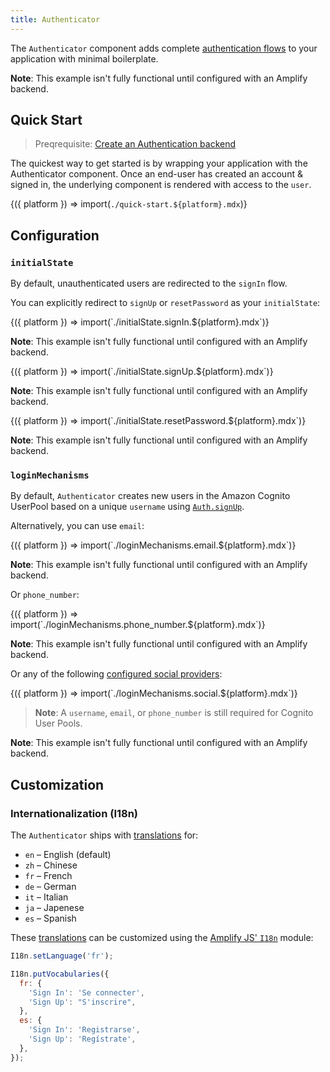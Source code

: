 ```yaml
---
title: Authenticator
---
```



The `Authenticator` component adds complete [authentication flows](https://docs.amplify.aws/lib/auth/getting-started/q/platform/js)
to your application with minimal boilerplate.

<Example>
  <Authenticator />

  <p className="text-sm text-center mt-6 text-gray-500 italic">
    <strong>Note</strong>: This example isn't fully functional until configured
    with an Amplify backend.
  </p>
</Example>

## Quick Start

> Preqrequisite: [Create an Authentication backend](https://docs.amplify.aws/lib/auth/getting-started/q/platform/js)

The quickest way to get started is by wrapping your application with the Authenticator component.
Once an end-user has created an account & signed in, the underlying component is rendered with access to the `user`.

<Fragment>{({ platform }) => import(`./quick-start.${platform}.mdx`)}</Fragment>

## Configuration

### `initialState`

By default, unauthenticated users are redirected to the `signIn` flow.

You can explicitly redirect to `signUp` or `resetPassword` as your `initialState`:

<BlockSwitcher>
  <Block name="Sign In">
    <Fragment>
      {({ platform }) => import(`./initialState.signIn.${platform}.mdx`)}
    </Fragment>
    <Example>
      <Authenticator initialState="signIn" />
      <p className="text-sm text-center mt-6 text-gray-500 italic">
        <strong>Note</strong>: This example isn't fully functional until
        configured with an Amplify backend.
      </p>
    </Example>
  </Block>
  <Block name="Sign Up">
    <Fragment>
      {({ platform }) => import(`./initialState.signUp.${platform}.mdx`)}
    </Fragment>
    <Example>
      <Authenticator initialState="signUp" />
      <p className="text-sm text-center mt-6 text-gray-500 italic">
        <strong>Note</strong>: This example isn't fully functional until
        configured with an Amplify backend.
      </p>
    </Example>
  </Block>
  <Block name="Reset Password">
    <Fragment>
      {({ platform }) => import(`./initialState.resetPassword.${platform}.mdx`)}
    </Fragment>
    <Example>
      <Authenticator initialState="resetPassword" />
      <p className="text-sm text-center mt-6 text-gray-500 italic">
        <strong>Note</strong>: This example isn't fully functional until
        configured with an Amplify backend.
      </p>
    </Example>
  </Block>
</BlockSwitcher>

### `loginMechanisms`

By default, `Authenticator` creates new users in the Amazon Cognito UserPool
based on a unique `username` using [`Auth.signUp`](https://docs.amplify.aws/lib/auth/emailpassword/q/platform/js).

Alternatively, you can use `email`:

<Fragment>
  {({ platform }) => import(`./loginMechanisms.email.${platform}.mdx`)}
</Fragment>

<Example>
  <Authenticator loginMechanisms={['email']} />

  <p className="text-sm text-center mt-6 text-gray-500 italic">
    <strong>Note</strong>: This example isn't fully functional until configured
    with an Amplify backend.
  </p>
</Example>

Or `phone_number`:

<Fragment>
  {({ platform }) => import(`./loginMechanisms.phone_number.${platform}.mdx`)}
</Fragment>

<Example>
  <Authenticator loginMechanisms={['phone_number']} />

  <p className="text-sm text-center mt-6 text-gray-500 italic">
    <strong>Note</strong>: This example isn't fully functional until configured
    with an Amplify backend.
  </p>
</Example>

Or any of the following [configured social providers](https://docs.amplify.aws/lib/auth/social/q/platform/js/):

<Fragment>
  {({ platform }) => import(`./loginMechanisms.social.${platform}.mdx`)}
</Fragment>

> **Note**: A `username`, `email`, or `phone_number` is still required for Cognito User Pools.

<Example>
  <Authenticator loginMechanisms={['email', 'amazon', 'facebook', 'google']} />

  <p className="text-sm text-center mt-6 text-gray-500 italic">
    <strong>Note</strong>: This example isn't fully functional until configured
    with an Amplify backend.
  </p>
</Example>

## Customization

### Internationalization (I18n)

The `Authenticator` ships with [translations](https://github.com/aws-amplify/amplify-ui/blob/main/packages/ui/src/i18n/translations.ts) for:

- `en` – English (default)
- `zh` – Chinese
- `fr` – French
- `de` – German
- `it` – Italian
- `ja` – Japenese
- `es` – Spanish

These [translations](https://github.com/aws-amplify/amplify-ui/blob/main/packages/ui/src/i18n/translations.ts) can be customized using the [Amplify JS' `I18n`](https://docs.amplify.aws/lib/utilities/i18n/q/platform/js/) module:

```js
I18n.setLanguage('fr');

I18n.putVocabularies({
  fr: {
    'Sign In': 'Se connecter',
    'Sign Up': "S'inscrire",
  },
  es: {
    'Sign In': 'Registrarse',
    'Sign Up': 'Regístrate',
  },
});
```

